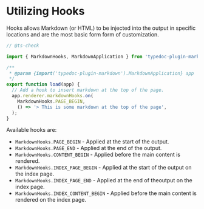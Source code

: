 # Utilizing Hooks

Hooks allows Markdown (or HTML) to be injected into the output in specific locations and are the most basic form form of customization.

```js filename="local-plugins/custom-plugin.mjs"
// @ts-check

import { MarkdownHooks, MarkdownApplication } from 'typedoc-plugin-markdown';

/**
 * @param {import('typedoc-plugin-markdown').MarkdownApplication} app
 */
export function load(app) {
  // Add a hook to insert markdown at the top of the page.
  app.renderer.markdownHooks.on(
    MarkdownHooks.PAGE_BEGIN,
    () => '> This is some markdown at the top of the page',
  );
}
```

Available hooks are:

- `MarkdownHooks.PAGE_BEGIN` - Applied at the start of the output.
- `MarkdownHooks.PAGE_END` - Applied at the end of the output.
- `MarkdownHooks.CONTENT_BEGIN` - Applied before the main content is rendered.
- `MarkdownHooks.INDEX_PAGE_BEGIN` - Applied at the start of the output on the index page.
- `MarkdownHooks.INDEX_PAGE_END` - Applied at the end of theoutput on the index page.
- `MarkdownHooks.INDEX_CONTENT_BEGIN` - Applied before the main content is rendered on the index page.
